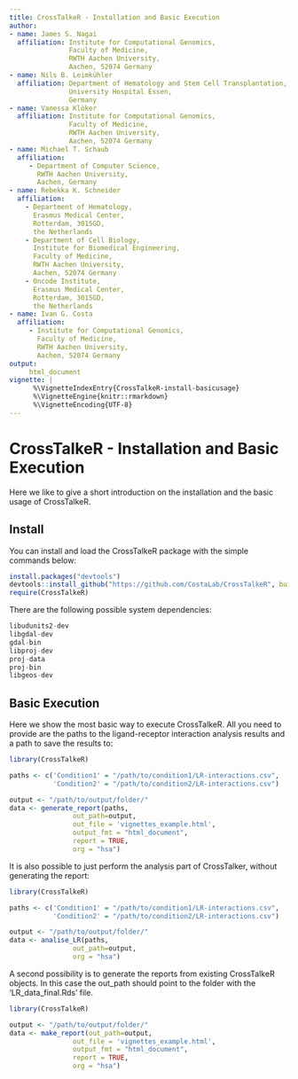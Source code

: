 ```yaml
---
title: CrossTalkeR - Installation and Basic Execution
author:
- name: James S. Nagai
  affiliation: Institute for Computational Genomics,
               Faculty of Medicine,
               RWTH Aachen University,
               Aachen, 52074 Germany
- name: Nils B. Leimkühler
  affiliation: Department of Hematology and Stem Cell Transplantation,
               University Hospital Essen,
               Germany
- name: Vanessa Klöker
  affiliation: Institute for Computational Genomics,
               Faculty of Medicine,
               RWTH Aachen University,
               Aachen, 52074 Germany
- name: Michael T. Schaub
  affiliation:
     - Department of Computer Science,
       RWTH Aachen University,
       Aachen, Germany
- name: Rebekka K. Schneider
  affiliation:
    - Department of Hematology,
      Erasmus Medical Center,
      Rotterdam, 3015GD,
      the Netherlands
    - Department of Cell Biology,
      Institute for Biomedical Engineering,
      Faculty of Medicine,
      RWTH Aachen University,
      Aachen, 52074 Germany
    - Oncode Institute,
      Erasmus Medical Center,
      Rotterdam, 3015GD,
      the Netherlands
- name: Ivan G. Costa
  affiliation:
     - Institute for Computational Genomics,
       Faculty of Medicine,
       RWTH Aachen University,
       Aachen, 52074 Germany
output:
     html_document
vignette: |
      %\VignetteIndexEntry{CrossTalkeR-install-basicusage}
      %\VignetteEngine{knitr::rmarkdown}
      %\VignetteEncoding{UTF-8}
---
```

# CrossTalkeR - Installation and Basic Execution

Here we like to give a short introduction on the installation and the basic usage of CrossTalkeR.

## Install

You can install and load the CrossTalkeR package with the simple commands below:

```r
install.packages("devtools")
devtools::install_github("https://github.com/CostaLab/CrossTalkeR", build_vignettes = TRUE)
require(CrossTalkeR)
```

There are the following possible system dependencies:
```r
libudunits2-dev
libgdal-dev
gdal-bin
libproj-dev
proj-data
proj-bin
libgeos-dev
```

## Basic Execution
Here we show the most basic way to execute CrossTalkeR. All you need to provide are the paths to the ligand-receptor interaction analysis results and a path to save the results to:
```r
library(CrossTalkeR)

paths <- c('Condition1' = "/path/to/condition1/LR-interactions.csv",
           'Condition2' = "/path/to/condition2/LR-interactions.csv")

output <- "/path/to/output/folder/"
data <- generate_report(paths,
                out_path=output,
                out_file = 'vignettes_example.html',
                output_fmt = "html_document",
                report = TRUE,
                org = "hsa")

```


It is also possible to just perform the analysis part of CrossTalker, without generating the report:
```r
library(CrossTalkeR)

paths <- c('Condition1' = "/path/to/condition1/LR-interactions.csv",
           'Condition2' = "/path/to/condition2/LR-interactions.csv")

output <- "/path/to/output/folder/"
data <- analise_LR(paths,
                out_path=output,
                org = "hsa")

```

A second possibility is to generate the reports from existing CrossTalkeR objects. In this case the out_path should point to the folder with the 'LR_data_final.Rds' file.
```r
library(CrossTalkeR)

output <- "/path/to/output/folder/"
data <- make_report(out_path=output,
                out_file = 'vignettes_example.html',
                output_fmt = "html_document",
                report = TRUE,
                org = "hsa")

```

